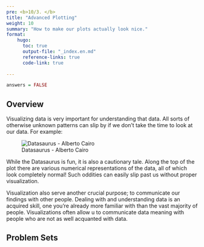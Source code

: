 ```yaml
---
pre: <b>10/3. </b>
title: "Advanced Plotting"
weight: 10
summary: "How to make our plots actually look nice."
format:
    hugo:
      toc: true
      output-file: "_index.en.md"
      reference-links: true
      code-link: true
      
---
```


```r
answers = FALSE
```

## Overview

Visualizing data is very important for understanding that data. All sorts of otherwise unknown patterns can slip by if we don't take the time to look at our data. For example:

![Datasaurus - Alberto Cairo](img/datasaurus.png)

While the Datasaurus is fun, it is also a cautionary tale. Along the top of the plot there are various numerical representations of the data, all of which look completely normal! Such oddities can easily slip past us without proper visualization.

Visualization also serve another crucial purpose; to communicate our findings with other people. Dealing with and understanding data is an acquired skill, one you're already more familiar with than the vast majority of people. Visualizations often allow u to communicate data meaning with people who are not as well acquanted with data.

## Problem Sets
